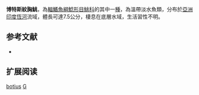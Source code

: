 {{Speciesbox
| name = 博特斯紋胸鮡
| status = LC
| status_system = IUCN3.1
| image = 
| image_width = 250px
| genus = Glyptothorax
| species = botius
| authority = [[弗朗西斯·布坎南-漢密爾頓|Hamilton]], 1822
| synonyms = *''Pimelodus botius'', Hamilton, 1822
}}
'''博特斯紋胸鮡'''，為[[輻鰭魚綱|輻鰭魚綱]][[鯰形目|鯰形目]][[鮡科|鮡科]]的其中一[[種|種]]，為溫帶淡水魚類，分布於[[亞洲|亞洲]][[印度|印度]][[恆河|恆河]]流域，體長可達7.5公分，棲息在底層水域，生活習性不明。

==参考文献==
*{{FishBase_species|genus=Glyptothorax|species=botius|year=2015|month=3}}

== 扩展阅读 ==
{{refbegin}}
{{wikispecies-inline|Glyptothorax botius|博特斯紋胸鮡}}
{{refend}}
{{Taxonbar|from=Q6431865}}

[[Category:纹胸鮡属|botius]]
[[Category:1822年描述的魚類|G]]
